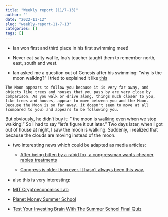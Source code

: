 ```yaml
---
title: "Weekly report (11/7-13)"
author: ''
date: "2022-11-12"
slug: "weekly-report-11-7-13"
categories: []
tags: []
---
```


- Ian won first and third place in his first swimming meet!

- Never eat salty waflle, Ina's teacher taught them to remember north, east, south and west.

- Ian asked me a question out of Genesis after his swimming: "why is the moon walking?" I tried to explained it like [this](https://coolcosmos.ipac.caltech.edu/ask/177-Why-does-the-Moon-follow-me-when-I-move-#:~:text=The%20Moon%20appears%20to%20follow,between%20you%20and%20the%20Moon.)

`The Moon appears to follow you because it is very far away, and objects like trees and houses that you pass by are very close by comparison. As you walk or drive along, things much closer to you, like trees and houses, appear to move between you and the Moon. Because the Moon is so far away, it doesn't seem to move at all (compared to you) and appears to be following you.`

But obviously, he didn't buy it: " the moon is walking even when we stop walking!" So I had to say "let's figure it out later." Two days later, when I got out of house at night, I saw the moon is walking. Suddenly, i realized that because the clouds are moving instead of the moon. 

- two interesting news which could be adapted as media articles:

  - [After being bitten by a rabid fox, a congressman wants cheaper rabies treatments](https://www.npr.org/2022/09/29/1125732515/rabies-treatment-cost-legislation)
  
  - [Congress is older than ever. It hasn't always been this way.](https://www.npr.org/2022/11/10/1135856127/congress-is-older-than-ever-it-hasnt-always-been-this-way)
  
  
- also this is very interesting:  

- [MIT Cryptoeconomics Lab](https://mitsloan.mit.edu/cryptoeconomics-lab/welcome-mit-cryptoeconomics-lab)

- [Planet Money Summer School](https://www.npr.org/podcasts/510362/planet-money-summer-school)

- [Test Your Investing Brain With The Summer School Final Quiz](https://www.npr.org/1031415672)